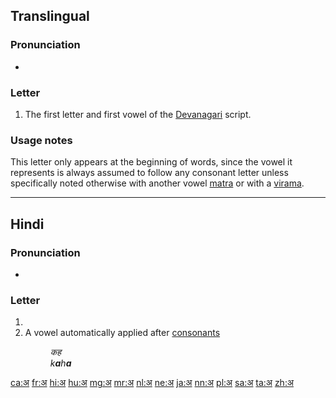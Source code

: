 {{character info/new|image=Deva-a.png}}
{{also|अं|अँ}}
==Translingual==

===Pronunciation===
* {{IPA|/ə/|lang=mul}}

===Letter===
{{mul-Deva|a}}

# The first letter and first vowel of the [[Devanagari]] script.

===Usage notes===
This letter only appears at the beginning of words, since the vowel it represents is always assumed to follow any consonant letter unless specifically noted otherwise with another vowel [[matra]] or with a [[virama]].

----

==Hindi==

===Pronunciation===
* {{IPA|/ə/|lang=hi}}

===Letter===
{{head|hi|letter}}

# {{non-gloss definition|The first [[vowel]] of [[Hindi]], written in the [[Devanagari]] script}}
# A vowel automatically applied after [[consonant]]s
#: ''कह''
#: ''k'''a'''h'''a'''''

[[ca:अ]]
[[fr:अ]]
[[hi:अ]]
[[hu:अ]]
[[mg:अ]]
[[mr:अ]]
[[nl:अ]]
[[ne:अ]]
[[ja:अ]]
[[nn:अ]]
[[pl:अ]]
[[sa:अ]]
[[ta:अ]]
[[zh:अ]]